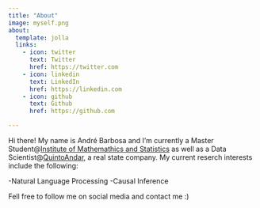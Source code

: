 ```yaml
---
title: "About"
image: myself.png
about:
  template: jolla
  links:
    - icon: twitter
      text: Twitter
      href: https://twitter.com
    - icon: linkedin
      text: LinkedIn
      href: https://linkedin.com
    - icon: github
      text: Github
      href: https://github.com

---
```


Hi there! My name is André Barbosa and I'm currently a Master Student@[Institute of Mathemathics and Statistics](https://www.ime.usp.br/en/institute) as well as a Data Scientist@[QuintoAndar](https://www.quintoandar.com.br/), a real state company. My current reserch interests include the following:

-Natural Language Processing
-Causal Inference


Fell free to follow me on social media and contact me :)
